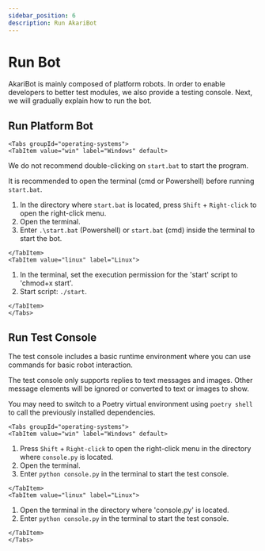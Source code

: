```yaml
---
sidebar_position: 6
description: Run AkariBot
---
```



# Run Bot

AkariBot is mainly composed of platform robots. In order to enable developers to better test modules, we also provide a testing console. Next, we will gradually explain how to run the bot.

## Run Platform Bot

```mdx-code-block
<Tabs groupId="operating-systems">
<TabItem value="win" label="Windows" default>
```

We do not recommend double-clicking on `start.bat` to start the program.

It is recommended to open the terminal (cmd or Powershell) before running `start.bat`.

1.  In the directory where `start.bat` is located,  press `Shift` + `Right-click` to open the right-click menu.
2.  Open the terminal.
3.  Enter `.\start.bat` (Powershell) or `start.bat` (cmd) inside the terminal to start the bot.

```mdx-code-block
</TabItem>
<TabItem value="linux" label="Linux">
```

1.  In the terminal, set the execution permission for the 'start' script to 'chmod+x start'.
2.  Start script: `./start`.

```mdx-code-block
</TabItem>
</Tabs>
```

## Run Test Console

The test console includes a basic runtime environment where you can use commands for basic robot interaction.

The test console only supports replies to text messages and images. Other message elements will be ignored or converted to text or images to show.

You may need to switch to a Poetry virtual environment using `poetry shell` to call the previously installed dependencies.

```mdx-code-block
<Tabs groupId="operating-systems">
<TabItem value="win" label="Windows" default>
```

1.  Press `Shift` + `Right-click` to open the right-click menu in the directory where `console.py` is located. 
2.  Open the terminal.
3.  Enter `python console.py` in the terminal to start the test console.

```mdx-code-block
</TabItem>
<TabItem value="linux" label="Linux">
```

1.  Open the terminal in the directory where 'console.py' is located.
2.  Enter `python console.py` in the terminal to start the test console.

```mdx-code-block
</TabItem>
</Tabs>
```
